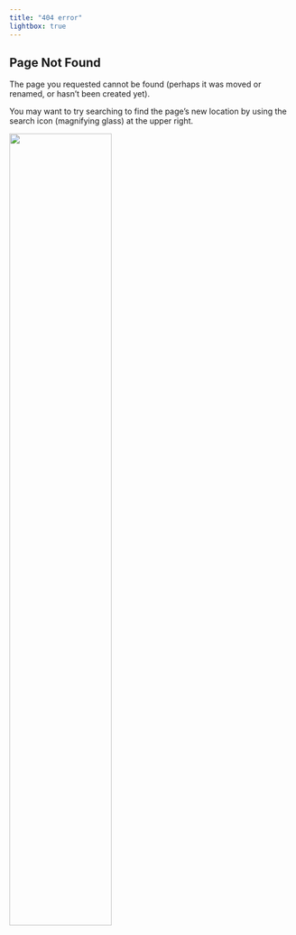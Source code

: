 ```yaml
---
title: "404 error"
lightbox: true
---
```


:::{.animate__animated .animate__hinge .animate__delay-3s}
## Page Not Found
:::

The page you requested cannot be found (perhaps it was moved or renamed, or hasn't been created yet).

You may want to try searching to find the page's new location by using the search icon (magnifying glass) at the upper right.

![](assets/ocsn_404.png){width="60%"}
